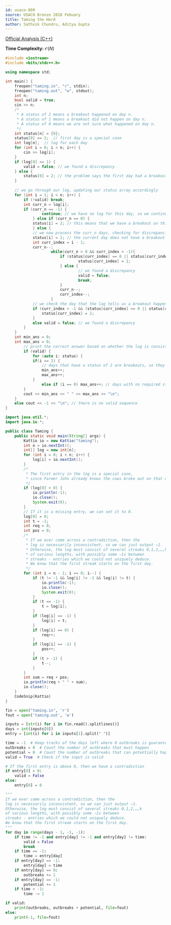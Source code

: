 ```yaml
---
id: usaco-809
source: USACO Bronze 2018 Febuary
title: Taming the Herd
author: Sathvik Chundru, Aditya Gupta
---
```


[Official Analysis (C++)](http://www.usaco.org/current/data/sol_taming_bronze_feb18.html)

**Time Complexity:** $\mathcal{O}(N)$

<LanguageSection>
	
<CPPSection>

```cpp
#include <iostream>
#include <bits/stdc++.h>

using namespace std;

int main() {
	freopen("taming.in", "r", stdin);
	freopen("taming.out", "w", stdout);
	int n;
	bool valid = true;
	cin >> n;
	/*
	 * A status of 2 means a breakout happened on day n.
	 * A status of 1 means a breakout did not happen on day n.
	 * A status of 0 means we are not sure what happened on day n.
	 */
	int status[n] = {0};
	status[0] == 2;  // first day is a special case
	int log[n];  // log for each day
	for (int i = 0; i < n; i++) {
		cin >> log[i];
	}
	if (log[0] == 1) {
		valid = false; // we found a discrepancy
	} else {
		status[0] = 2; // the problem says the first day had a breakout
	}
	
	// we go through our log, updating our status array accordingly
	for (int i = 1; i < n; i++) {
		if (!valid) break;
		int curr_n = log[i];
		if (curr_n == -1) {
	        	continue; // we have no log for this day, so we continue to the next day
        	} else if (curr_n == 0) {
			status[i] = 2; // this means that we have a breakout on this day
        	} else {
			// we now process the curr_n days, checking for discrepancies along the way
			status[i] = 1; // the current day does not have a breakout
			int curr_index = i - 1;
			curr_n--;
            		while(curr_n > 0 && curr_index > -1){
                		if (status[curr_index] == 0 || status[curr_index] == 1) {
                    			status[curr_index] = 1;
                		} else {
                    			// we found a discrepancy
                    			valid = false;
                    			break;
                		}
                		curr_n--;
                		curr_index--;
            		}
			// we check the day that the log tells us a breakout happened on
			if (curr_index > -1 && (status[curr_index] == 0 || status[curr_index] == 2)) {
				status[curr_index] = 2;
			}
			else valid = false; // we found a discrepancy
		}
	}
	int min_ans = 0;
	int max_ans = 0;
    	// print the correct answer based on whether the log is consistent
    	if (valid) {
        	for (auto i: status) {
			if(i == 2) {
				// days that have a status of 2 are breakouts, so they count in both answers
				min_ans++;
				max_ans++;
			}
        		else if (i == 0) max_ans++; // days with no required status are assumed to have a breakout for max_ans
		}
		cout << min_ans << " " << max_ans << "\n";
	}
	else cout << -1 << "\n"; // there is no valid sequence
}
```
</CPPSection>

<JavaSection>
	
```java
import java.util.*;
import java.io.*;

public class Taming {
	public static void main(String[] args) {
		Kattio io = new Kattio("taming");
		int n = io.nextInt();
		int[] log = new int[n];
		for (int i = 0; i < n; i++) {
			log[i] = io.nextInt();
		}
		/*
		 * The first entry in the log is a special case, 
		 * since Farmer John already knows the cows broke out on that day.
		 */
		if (log[0] > 0) {
			io.println(-1);
			io.close();
			System.exit(0);
		}
		// If it is a missing entry, we can set it to 0.
		log[0] = 0;
		int t = -1;
		int req = 0;
		int pos = 0;
		/*
		 * If we ever come across a contradiction, then the 
		 * log is necessarily inconsistent, so we can just output −1. 
		 * Otherwise, the log must consist of several streaks 0,1,2,…,k 
		 * of various lengths, with possibly some −1s between 
		 * streaks - entries which we could not uniquely deduce. 
		 * We know that the first streak starts on the first day.
		 */
		for (int i = n - 1; i >= 0; i--) {
			if (t != -1 && log[i] != -1 && log[i] != t) {
				io.println(-1);
				io.close();
				System.exit(0);
			}
			if (t == -1) {
				t = log[i];
			}
			if (log[i] == -1) {
				log[i] = t;
			}
			if (log[i] == 0) {
				req++;
			}
			if (log[i] == -1) {
				pos++;
			}
			if (t > -1) {
				t--;
			}
		}
		int sum = req + pos;
		io.println(req + " " + sum);
		io.close();
	}
	CodeSnip{Kattio}
}
```
				 
</JavaSection>

<PySection>

```py
fin = open("taming.in", 'r')
fout = open('taming.out', 'w')

inputs = [str(i) for i in fin.read().splitlines()]
days = int(inputs[0])
entry = [int(i) for i in inputs[1].split(" ")]

time = -1  # Keep tracks of the days left where 0 outbreaks is guaranteed
outbreaks = 0  # Count the number of outbreaks that must happen
potential = 0  # Count the number of outbreaks that can potentially happen
valid = True  # Check if the input is valid

# If the first entry is above 0, then we have a contradiction
if entry[0] > 0:
	valid = False
else:
	entry[0] = 0

"""
If we ever come across a contradiction, then the 
log is necessarily inconsistent, so we can just output −1. 
Otherwise, the log must consist of several streaks 0,1,2,…,k 
of various lengths, with possibly some −1s between 
streaks - entries which we could not uniquely deduce.
We know that the first streak starts on the first day.
"""
for day in range(days - 1, -1, -1):
	if time != -1 and entry[day] != -1 and entry[day] != time:
		valid = False
		break
	if time == -1:
		time = entry[day]
	if entry[day] == -1:
		entry[day] = time
	if entry[day] == 0:
		outbreaks += 1
	if entry[day] == -1:
		potential += 1
	if time > -1:
		time -= 1

if valid:
	print(outbreaks, outbreaks + potential, file=fout)
else:
	print(-1, file=fout)
```

</PySection>

</LanguageSection>

